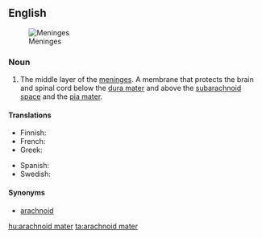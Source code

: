 ==English==
[[File:Meninges-en.svg|thumb|Meninges]]

===Noun===
{{en-noun}}
{{wikipedia}}

# {{anatomy}} The middle layer of the [[meninges]].  A membrane that protects the brain and spinal cord below the [[dura mater]] and above the [[subarachnoid space]] and the [[pia mater]].

====Translations====
{{trans-top|middle layer of the meninges}}
* Finnish: {{t-|fi|lukinkalvo}}
* French: {{t+|fr|arachnoïde|f}}
* Greek: {{t-|el|αραχνοειδής μήνιγξ|f|tr=arachnoidís míninx|sc=Grek}}
{{trans-mid}}
* Spanish: {{t+|es|aracnoides|m}}
* Swedish: {{t-|sv|spindelvävshinnan|c}}
{{trans-bottom}}

====Synonyms====
* [[arachnoid]]

[[hu:arachnoid mater]]
[[ta:arachnoid mater]]